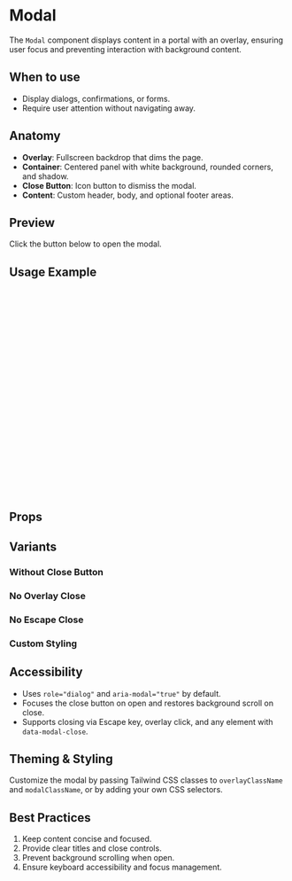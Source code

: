 
<Meta of={ModalStories} />

# Modal

The `Modal` component displays content in a portal with an overlay, ensuring user focus and preventing interaction with background content.

## When to use

- Display dialogs, confirmations, or forms.
- Require user attention without navigating away.

## Anatomy

- **Overlay**: Fullscreen backdrop that dims the page.
- **Container**: Centered panel with white background, rounded corners, and shadow.
- **Close Button**: Icon button to dismiss the modal.
- **Content**: Custom header, body, and optional footer areas.

## Preview

Click the button below to open the modal.

<Canvas of={ModalStories.InteractiveDemo} />

## Usage Example

```jsx
import React, { useState } from "react";
import ReactModalConverted from "@nicoriera/react-modal-converted";

function Example() {
  const [open, setOpen] = useState(false);
  return (
    <>
      <button className="btn-primary" onClick={() => setOpen(true)}>
        Open Modal
      </button>

      <ReactModalConverted
        isOpen={open}
        onClose={() => setOpen(false)}
        overlayClassName="bg-black bg-opacity-60"
        modalClassName="max-w-md p-6">
        <h2 className="text-xl font-semibold mb-4">Modal Title</h2>
        <p className="mb-4">This is the modal content area.</p>
        <button data-modal-close className="btn-secondary">
          Close
        </button>
      </ReactModalConverted>
    </>
  );
}
```

## Props

<Controls />

## Variants

### Without Close Button

<Canvas of={ModalStories.WithoutCloseButton} />

### No Overlay Close

<Canvas of={ModalStories.NoOverlayClose} />

### No Escape Close

<Canvas of={ModalStories.NoEscapeClose} />

### Custom Styling

<Canvas of={ModalStories.CustomStyling} />

## Accessibility

- Uses `role="dialog"` and `aria-modal="true"` by default.
- Focuses the close button on open and restores background scroll on close.
- Supports closing via Escape key, overlay click, and any element with `data-modal-close`.

## Theming & Styling

Customize the modal by passing Tailwind CSS classes to `overlayClassName` and `modalClassName`, or by adding your own CSS selectors.

## Best Practices

1. Keep content concise and focused.
2. Provide clear titles and close controls.
3. Prevent background scrolling when open.
4. Ensure keyboard accessibility and focus management.
